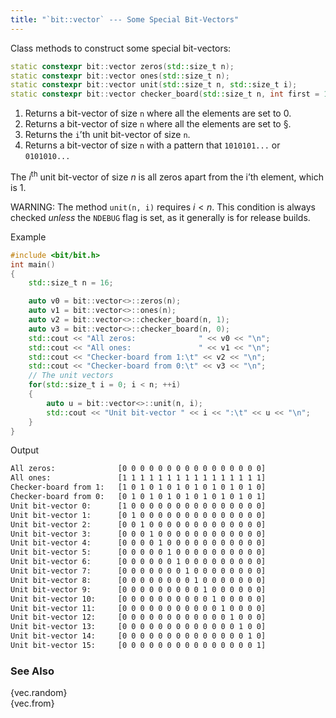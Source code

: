 ```yaml
---
title: "`bit::vector` --- Some Special Bit-Vectors"
---
```


Class methods to construct some special bit-vectors:

```cpp
static constexpr bit::vector zeros(std::size_t n);                          // <1>
static constexpr bit::vector ones(std::size_t n);                           // <2>
static constexpr bit::vector unit(std::size_t n, std::size_t i);            // <3>
static constexpr bit::vector checker_board(std::size_t n, int first = 1);   // <4>
```
1. Returns a bit-vector of size `n` where all the elements are set to 0.
2. Returns a bit-vector of size `n` where all the elements are set to §.
3. Returns the `i`'th unit bit-vector of size `n`.
4. Returns a bit-vector of size `n` with a pattern that `1010101...` or `0101010...`

The $i^\mathrm{th}$ unit bit-vector of size $n$ is all zeros apart from the i'th element, which is 1.

WARNING: The method `unit(n, i)` requires $i < n$.
This condition is always checked *unless* the `NDEBUG` flag is set, as it generally is for release builds.

[Example]{.bt}
```cpp
#include <bit/bit.h>
int main()
{
    std::size_t n = 16;

    auto v0 = bit::vector<>::zeros(n);
    auto v1 = bit::vector<>::ones(n);
    auto v2 = bit::vector<>::checker_board(n, 1);
    auto v3 = bit::vector<>::checker_board(n, 0);
    std::cout << "All zeros:              " << v0 << "\n";
    std::cout << "All ones:               " << v1 << "\n";
    std::cout << "Checker-board from 1:\t" << v2 << "\n";
    std::cout << "Checker-board from 0:\t" << v3 << "\n";
    // The unit vectors
    for(std::size_t i = 0; i < n; ++i)
    {
        auto u = bit::vector<>::unit(n, i);
        std::cout << "Unit bit-vector " << i << ":\t" << u << "\n";
    }
}
```

[Output]{.bt}
```bash
All zeros:              [0 0 0 0 0 0 0 0 0 0 0 0 0 0 0 0]
All ones:               [1 1 1 1 1 1 1 1 1 1 1 1 1 1 1 1]
Checker-board from 1:   [1 0 1 0 1 0 1 0 1 0 1 0 1 0 1 0]
Checker-board from 0:   [0 1 0 1 0 1 0 1 0 1 0 1 0 1 0 1]
Unit bit-vector 0:      [1 0 0 0 0 0 0 0 0 0 0 0 0 0 0 0]
Unit bit-vector 1:      [0 1 0 0 0 0 0 0 0 0 0 0 0 0 0 0]
Unit bit-vector 2:      [0 0 1 0 0 0 0 0 0 0 0 0 0 0 0 0]
Unit bit-vector 3:      [0 0 0 1 0 0 0 0 0 0 0 0 0 0 0 0]
Unit bit-vector 4:      [0 0 0 0 1 0 0 0 0 0 0 0 0 0 0 0]
Unit bit-vector 5:      [0 0 0 0 0 1 0 0 0 0 0 0 0 0 0 0]
Unit bit-vector 6:      [0 0 0 0 0 0 1 0 0 0 0 0 0 0 0 0]
Unit bit-vector 7:      [0 0 0 0 0 0 0 1 0 0 0 0 0 0 0 0]
Unit bit-vector 8:      [0 0 0 0 0 0 0 0 1 0 0 0 0 0 0 0]
Unit bit-vector 9:      [0 0 0 0 0 0 0 0 0 1 0 0 0 0 0 0]
Unit bit-vector 10:     [0 0 0 0 0 0 0 0 0 0 1 0 0 0 0 0]
Unit bit-vector 11:     [0 0 0 0 0 0 0 0 0 0 0 1 0 0 0 0]
Unit bit-vector 12:     [0 0 0 0 0 0 0 0 0 0 0 0 1 0 0 0]
Unit bit-vector 13:     [0 0 0 0 0 0 0 0 0 0 0 0 0 1 0 0]
Unit bit-vector 14:     [0 0 0 0 0 0 0 0 0 0 0 0 0 0 1 0]
Unit bit-vector 15:     [0 0 0 0 0 0 0 0 0 0 0 0 0 0 0 1]
```

### See Also
{vec.random} \
{vec.from}
